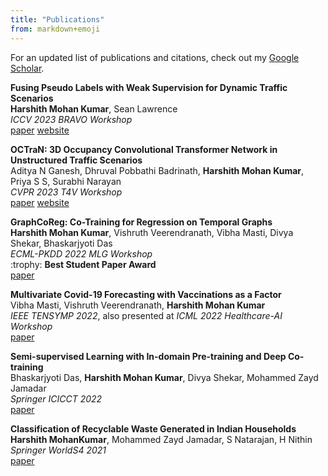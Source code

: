 ```yaml
---
title: "Publications"
from: markdown+emoji
---
```


For an updated list of publications and citations, check out my [Google Scholar](https://scholar.google.com/citations?user=7hBzcg0AAAAJ&hl=en).

**Fusing Pseudo Labels with Weak Supervision for Dynamic Traffic Scenarios**  
**Harshith Mohan Kumar**, Sean Lawrence  
*ICCV 2023 BRAVO Workshop*  
<a href="https://valeoai.github.io/bravo/submissions/bravo_abstract_fusing_pseudo_labels.pdf" class="btn btn-outline-primary btn-sm">paper</a>
<a href="https://valeoai.github.io/bravo/" class="btn btn-outline-primary btn-sm">website</a>

**OCTraN: 3D Occupancy Convolutional Transformer Network in Unstructured Traffic Scenarios**  
Aditya N Ganesh, Dhruval Pobbathi Badrinath, **Harshith Mohan Kumar**, Priya S S, Surabhi Narayan  
*CVPR 2023 T4V Workshop*  
<a href="https://arxiv.org/abs/2307.10934" class="btn btn-outline-primary btn-sm">paper</a>
<a href="https://sites.google.com/view/t4v-cvpr23/papers?authuser=0" class="btn btn-outline-primary btn-sm">website</a>

**GraphCoReg: Co-Training for Regression on Temporal Graphs**  
**Harshith Mohan Kumar**, Vishruth Veerendranath, Vibha Masti, Divya Shekar, Bhaskarjyoti Das  
*ECML-PKDD 2022 MLG Workshop*  
:trophy: **Best Student Paper Award**  
<a href="https://openreview.net/pdf?id=JExuzizhS-p" class="btn btn-outline-primary btn-sm">paper</a>

**Multivariate Covid-19 Forecasting with Vaccinations as a Factor**  
Vibha Masti, Vishruth Veerendranath, **Harshith Mohan Kumar**  
*IEEE TENSYMP 2022*, also presented at *ICML 2022 Healthcare-AI Workshop*  
<a href="https://ieeexplore.ieee.org/document/9864476" class="btn btn-outline-primary btn-sm">paper</a>

**Semi-supervised Learning with In-domain Pre-training and Deep Co-training**  
Bhaskarjyoti Das, **Harshith Mohan Kumar**, Divya Shekar, Mohammed Zayd Jamadar  
*Springer ICICCT 2022*  
<a href="https://link.springer.com/chapter/10.1007/978-981-19-4960-9_49" class="btn btn-outline-primary btn-sm">paper</a>

**Classification of Recyclable Waste Generated in Indian Households**  
**Harshith MohanKumar**, Mohammed Zayd Jamadar, S Natarajan, H Nithin  
*Springer WorldS4 2021*  
<a href="https://link.springer.com/chapter/10.1007/978-981-16-6309-3_48" class="btn btn-outline-primary btn-sm">paper</a>
